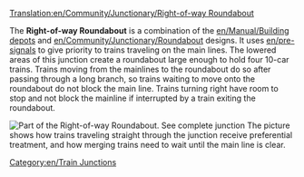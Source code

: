 [[Translation:en/Community/Junctionary/Right-of-way Roundabout]]

{{en/junctionsmenu}}
The '''Right-of-way Roundabout''' is a combination of the [[en/Manual/Building depots]] and [[en/Community/Junctionary/Roundabout]] designs.  It uses [[en/pre-signals]] to give priority to trains traveling on the main lines.  The lowered areas of this junction create a roundabout large enough to hold four 10-car trains. Trains moving from the mainlines to the roundabout do so after passing through a long branch, so trains waiting to move onto the roundabout do not block the main line. Trains turning right have room to stop and not block the mainline if interrupted by a train exiting the roundabout.

[[File:en/AdvancedMain4WaySmall.png|none|frame|Part of the Right-of-way Roundabout. [[Media:en/AdvancedMain4Way.png|See complete junction]]]]
The picture shows how trains traveling straight through the junction receive preferential treatment, and how merging trains need to wait until the main line is clear.

{{en/Junction Criteria|Expensive|4|1|0|1|1|1|1|0|1|1|2||Broken down trains affect one line or all left turns.|
*Very high capacity.
*Traffic jams unlikely but possible (left turns).
*Trains can use the junction to make a U-turn.
*Requires a large area, 22 x 22. (220 extra square tiles used)
*Maximum signal distance: 8
*Minimum tiles between double bend: 1 (diagonal) 
}}

[[Category:en/Train Junctions]]